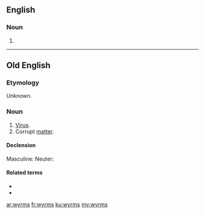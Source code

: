 ==English==

===Noun===
{{head|en|noun plural form}}

# {{plural of|wyrm|lang=en}}

----

==Old English==

===Etymology===
Unknown.

===Noun===
{{ang-noun|mn}}

# [[virus|Virus]].
# Corrupt [[matter]].

====Declension====
Masculine:
{{ang-decl-noun-a-m|wyrms}}
Neuter:
{{ang-decl-noun-a-n|wyrms}}

====Related terms====
* {{l|ang|ġewyrms}}
* {{l|ang|wyrmsan}}

[[ar:wyrms]]
[[fr:wyrms]]
[[ku:wyrms]]
[[my:wyrms]]